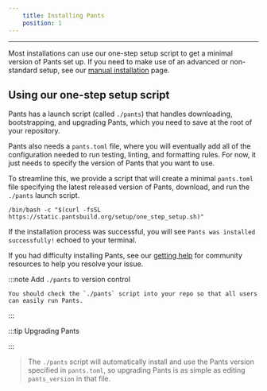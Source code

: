```yaml
---
    title: Installing Pants
    position: 1
---
```


---

Most installations can use our one-step setup script to get a minimal version of Pants set up. If you need to make use of an advanced or non-standard setup, see our [manual installation](doc:manual-installation) page.

## Using our one-step setup script

Pants has a launch script (called `./pants`) that handles downloading, bootstrapping, and upgrading Pants, which you need to save at the root of your repository.

Pants also needs a `pants.toml` file, where you will eventually add all of the configuration needed to run testing, linting, and formatting rules. For now, it just needs to specify the version of Pants that you want to use.

To streamline this, we provide a script that will create a minimal `pants.toml` file specifying the latest released version of Pants, download, and run the `./pants` launch script.

```
/bin/bash -c "$(curl -fsSL https://static.pantsbuild.org/setup/one_step_setup.sh)"
```

If the installation process was successful, you will see `Pants was installed successfully!` echoed to your terminal.

If you had difficulty installing Pants, see our [getting help](doc:getting-help) for community resources to help you resolve your issue.

:::note Add `./pants` to version control

    You should check the `./pants` script into your repo so that all users can easily run Pants.

:::

:::tip Upgrading Pants

:::

> The `./pants` script will automatically install and use the Pants version specified in `pants.toml`, so upgrading Pants is as simple as editing `pants_version` in that file.
